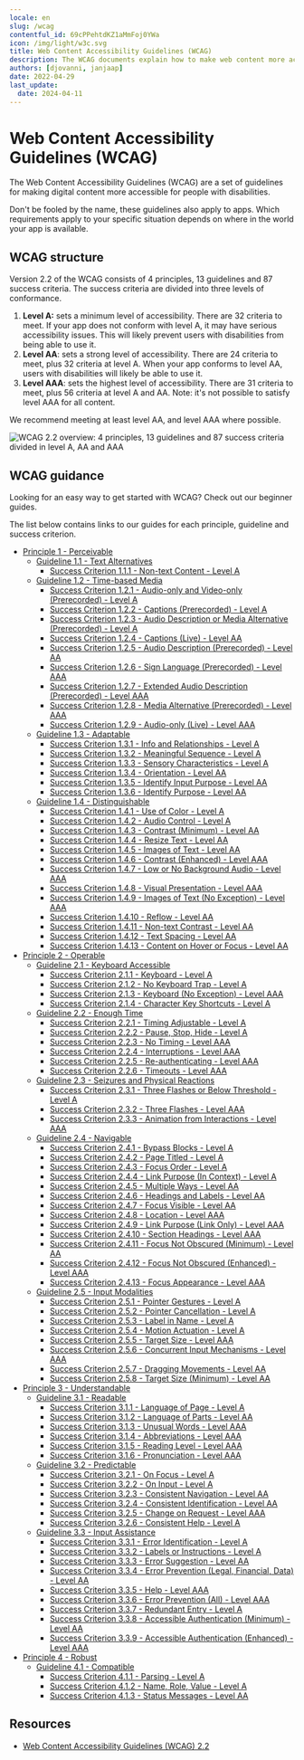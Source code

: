 ```yaml
---
locale: en
slug: /wcag
contentful_id: 69cPPehtdKZ1aMmFoj0YWa
icon: /img/light/w3c.svg
title: Web Content Accessibility Guidelines (WCAG)
description: The WCAG documents explain how to make web content more accessible to people with disabilities.
authors: [djovanni, janjaap]
date: 2022-04-29
last_update:
  date: 2024-04-11
---
```


# Web Content Accessibility Guidelines (WCAG)

The Web Content Accessibility Guidelines (WCAG) are a set of guidelines for making digital content more accessible for people with disabilities.

Don't be fooled by the name, these guidelines also apply to apps. Which requirements apply to your specific situation depends on where in the world your app is available.

<LinkList title="List of international standards" isHighlighted={true}>
  <LinkListItem
    url="/en/guidelines/en-301-549"
    title="EN 301 549 overview"
    label="EN 301 549"
    description="EN 301 549 is the European standard which describes requirements which apps must meet in order to be accessible."
    image="/img/light/eu-flag.svg"
    alt="The flag of the European Union "
  />
  <LinkListItem
    url="/en/guidelines/section-508"
    title="Section 508 overview"
    label="Section 508"
    description="Section 508 requires United States federal agencies to make their apps accessible for everyone."
    image="/img/light/us-flag.svg"
    alt="The flag of the United States of America"
  />
</LinkList>

## WCAG structure

Version 2.2 of the WCAG consists of 4 principles, 13 guidelines and 87 success criteria. The success criteria are divided into three levels of conformance.

1. **Level A:** sets a minimum level of accessibility. There are 32 criteria to meet. If your app does not conform with level A, it may have serious accessibility issues. This will likely prevent users with disabilities from being able to use it.
2. **Level AA**: sets a strong level of accessibility. There are 24 criteria to meet, plus 32 criteria at level A. When your app conforms to level AA, users with disabilities will likely be able to use it.
3. **Level AAA**: sets the highest level of accessibility. There are 31 criteria to meet, plus 56 criteria at level A and AA. Note: it's not possible to satisfy level AAA for all content.

We recommend meeting at least level AA, and level AAA where possible.

<Image src="/img/light/WCAG 2.2 - EN - Light.svg" dark="/img/dark/WCAG 2.2 - EN - Dark.svg" alt="WCAG 2.2 overview: 4 principles, 13 guidelines and 87 success criteria divided in level A, AA and AAA"/>

## WCAG guidance

Looking for an easy way to get started with WCAG? Check out our beginner guides.

<LinkList title="WCAG Beginners Link List" isHighlighted={true}>
  <LinkListItem
    url="/en/guidelines/wcag-beginners-guide"
    title="WCAG Beginners' Guide"
    label="WCAG Beginners' Guide"
    description="New to WCAG? Start here."
    image="/img/light/Ontwikkeling.svg"
    alt="Development"
  />
  <LinkListItem
    url="/en/guidelines/beginnersguide-accessibility-testing"
    title="Beginners' Guide to Accessibility Testing"
    label="Beginners' Guide to Accessibility Testing"
    description="Test whether your app is accessible yourself."
    image="/img/light/features.svg"
    alt="Features icon"
  />
  <LinkListItem
    url="/en/handbook"
    title="App accessibility handbook"
    label="App accessibility handbook"
    description="Our handbook is designed to learn the basic principles of app accessibility in straightforward way. "
    image="/img/light/handbook.svg"
    alt="Handbook icon"
  />
</LinkList>

The list below contains links to our guides for each principle, guideline and success criterion.

- [Principle 1 - Perceivable](/en/guidelines/wcag/principle-1)
    - [Guideline 1.1 - Text Alternatives](/en/guidelines/wcag/guideline-1-1)
        - [Success Criterion 1.1.1 - Non-text Content - Level A](/en/guidelines/wcag/success-criterion-1-1-1)
    - [Guideline 1.2 - Time-based Media](/en/guidelines/wcag/guideline-1-2)
        - [Success Criterion 1.2.1 - Audio-only and Video-only (Prerecorded) - Level A](/en/guidelines/wcag/success-criterion-1-2-1)
        - [Success Criterion 1.2.2 - Captions (Prerecorded) - Level A](/en/guidelines/wcag/success-criterion-1-2-2)
        - [Success Criterion 1.2.3 - Audio Description or Media Alternative (Prerecorded) - Level A](/en/guidelines/wcag/success-criterion-1-2-3)
        - [Success Criterion 1.2.4 - Captions (Live) - Level AA](/en/guidelines/wcag/success-criterion-1-2-4)
        - [Success Criterion 1.2.5 - Audio Description (Prerecorded) - Level AA](/en/guidelines/wcag/success-criterion-1-2-5)
        - [Success Criterion 1.2.6 - Sign Language (Prerecorded) - Level AAA](/en/guidelines/wcag/success-criterion-1-2-6)
        - [Success Criterion 1.2.7 - Extended Audio Description (Prerecorded) - Level AAA](/en/guidelines/wcag/success-criterion-1-2-7)
        - [Success Criterion 1.2.8 - Media Alternative (Prerecorded) - Level AAA](/en/guidelines/wcag/success-criterion-1-2-8)
        - [Success Criterion 1.2.9 - Audio-only (Live) - Level AAA](/en/guidelines/wcag/success-criterion-1-2-9)
    - [Guideline 1.3 - Adaptable](/en/guidelines/wcag/guideline-1-3)
        - [Success Criterion 1.3.1 - Info and Relationships - Level A](/en/guidelines/wcag/success-criterion-1-3-1)
        - [Success Criterion 1.3.2 - Meaningful Sequence - Level A](/en/guidelines/wcag/success-criterion-1-3-2)
        - [Success Criterion 1.3.3 - Sensory Characteristics - Level A](/en/guidelines/wcag/success-criterion-1-3-3)
        - [Success Criterion 1.3.4 - Orientation - Level AA](/en/guidelines/wcag/success-criterion-1-3-4)
        - [Success Criterion 1.3.5 - Identify Input Purpose - Level AA](/en/guidelines/wcag/success-criterion-1-3-5)
        - [Success Criterion 1.3.6 - Identify Purpose - Level AA](/en/guidelines/wcag/success-criterion-1-3-6)
    - [Guideline 1.4 - Distinguishable](/en/guidelines/wcag/guideline-1-4)
        - [Success Criterion 1.4.1 - Use of Color - Level A](/en/guidelines/wcag/success-criterion-1-4-1)
        - [Success Criterion 1.4.2 - Audio Control - Level A](/en/guidelines/wcag/success-criterion-1-4-2)
        - [Success Criterion 1.4.3 - Contrast (Minimum) - Level AA](/en/guidelines/wcag/success-criterion-1-4-3)
        - [Success Criterion 1.4.4 - Resize Text - Level AA](/en/guidelines/wcag/success-criterion-1-4-4)
        - [Success Criterion 1.4.5 - Images of Text - Level AA](/en/guidelines/wcag/success-criterion-1-4-5)
        - [Success Criterion 1.4.6 - Contrast (Enhanced) - Level AAA](/en/guidelines/wcag/success-criterion-1-4-6)
        - [Success Criterion 1.4.7 - Low or No Background Audio - Level AAA](/en/guidelines/wcag/success-criterion-1-4-7)
        - [Success Criterion 1.4.8 - Visual Presentation - Level AAA](/en/guidelines/wcag/success-criterion-1-4-8)
        - [Success Criterion 1.4.9 - Images of Text (No Exception) - Level AAA](/en/guidelines/wcag/success-criterion-1-4-9)
        - [Success Criterion 1.4.10 - Reflow - Level AA](/en/guidelines/wcag/success-criterion-1-4-10)
        - [Success Criterion 1.4.11 - Non-text Contrast - Level AA](/en/guidelines/wcag/success-criterion-1-4-11)
        - [Success Criterion 1.4.12 - Text Spacing - Level AA](/en/guidelines/wcag/success-criterion-1-4-12)
        - [Success Criterion 1.4.13 - Content on Hover or Focus - Level AA](/en/guidelines/wcag/success-criterion-1-4-13)
- [Principle 2 - Operable](/en/guidelines/wcag/principle-2)
    - [Guideline 2.1 - Keyboard Accessible](/en/guidelines/wcag/guideline-2-1)
        - [Success Criterion 2.1.1 - Keyboard - Level A](/en/guidelines/wcag/success-criterion-2-1-1)
        - [Success Criterion 2.1.2 - No Keyboard Trap - Level A](/en/guidelines/wcag/success-criterion-2-1-2)
        - [Success Criterion 2.1.3 - Keyboard (No Exception) - Level AAA](/en/guidelines/wcag/success-criterion-2-1-3)
        - [Success Criterion 2.1.4 - Character Key Shortcuts - Level A](/en/guidelines/wcag/success-criterion-2-1-4)
    - [Guideline 2.2 - Enough Time](/en/guidelines/wcag/guideline-2-2)
        - [Success Criterion 2.2.1 - Timing Adjustable - Level A](/en/guidelines/wcag/success-criterion-2-2-1)
        - [Success Criterion 2.2.2 - Pause, Stop, Hide - Level A](/en/guidelines/wcag/success-criterion-2-2-2)
        - [Success Criterion 2.2.3 - No Timing - Level AAA](/en/guidelines/wcag/success-criterion-2-2-3)
        - [Success Criterion 2.2.4 - Interruptions - Level AAA](/en/guidelines/wcag/success-criterion-2-2-4)
        - [Success Criterion 2.2.5 - Re-authenticating - Level AAA](/en/guidelines/wcag/success-criterion-2-2-5)
        - [Success Criterion 2.2.6 - Timeouts - Level AAA](/en/guidelines/wcag/success-criterion-2-2-6)
    - [Guideline 2.3 - Seizures and Physical Reactions](/en/guidelines/wcag/guideline-2-3)
        - [Success Criterion 2.3.1 - Three Flashes or Below Threshold - Level A](/en/guidelines/wcag/success-criterion-2-3-1)
        - [Success Criterion 2.3.2 - Three Flashes - Level AAA](/en/guidelines/wcag/success-criterion-2-3-2)
        - [Success Criterion 2.3.3 - Animation from Interactions - Level AAA](/en/guidelines/wcag/success-criterion-2-3-3)
    - [Guideline 2.4 - Navigable](/en/guidelines/wcag/guideline-2-4)
        - [Success Criterion 2.4.1 - Bypass Blocks - Level A](/en/guidelines/wcag/success-criterion-2-4-1)
        - [Success Criterion 2.4.2 - Page Titled - Level A](/en/guidelines/wcag/success-criterion-2-4-2)
        - [Success Criterion 2.4.3 - Focus Order - Level A](/en/guidelines/wcag/success-criterion-2-4-3)
        - [Success Criterion 2.4.4 - Link Purpose (In Context) - Level A](/en/guidelines/wcag/success-criterion-2-4-4)
        - [Success Criterion 2.4.5 - Multiple Ways - Level AA](/en/guidelines/wcag/success-criterion-2-4-5)
        - [Success Criterion 2.4.6 - Headings and Labels - Level AA](/en/guidelines/wcag/success-criterion-2-4-6)
        - [Success Criterion 2.4.7 - Focus Visible - Level AA](/en/guidelines/wcag/success-criterion-2-4-7)
        - [Success Criterion 2.4.8 - Location - Level AAA](/en/guidelines/wcag/success-criterion-2-4-8)
        - [Success Criterion 2.4.9 - Link Purpose (Link Only) - Level AAA](/en/guidelines/wcag/success-criterion-2-4-9)
        - [Success Criterion 2.4.10 - Section Headings - Level AAA](/en/guidelines/wcag/success-criterion-2-4-10)
        - [Success Criterion 2.4.11 - Focus Not Obscured (Minimum) - Level AA](/en/guidelines/wcag/success-criterion-2-4-11)
        - [Success Criterion 2.4.12 - Focus Not Obscured (Enhanced) - Level AAA](/en/guidelines/wcag/success-criterion-2-4-12)
        - [Success Criterion 2.4.13 - Focus Appearance - Level AAA](/en/guidelines/wcag/success-criterion-2-4-13)
    - [Guideline 2.5 - Input Modalities](/en/guidelines/wcag/guideline-2-5)
        - [Success Criterion 2.5.1 - Pointer Gestures - Level A](/en/guidelines/wcag/success-criterion-2-5-1)
        - [Success Criterion 2.5.2 - Pointer Cancellation - Level A](/en/guidelines/wcag/success-criterion-2-5-2)
        - [Success Criterion 2.5.3 - Label in Name - Level A](/en/guidelines/wcag/success-criterion-2-5-3)
        - [Success Criterion 2.5.4 - Motion Actuation - Level A](/en/guidelines/wcag/success-criterion-2-5-4)
        - [Success Criterion 2.5.5 - Target Size - Level AAA](/en/guidelines/wcag/success-criterion-2-5-5)
        - [Success Criterion 2.5.6 - Concurrent Input Mechanisms - Level AAA](/en/guidelines/wcag/success-criterion-2-5-6)
        - [Success Criterion 2.5.7 - Dragging Movements - Level AA](/en/guidelines/wcag/success-criterion-2-5-7)
        - [Success Criterion 2.5.8 - Target Size (Minimum) - Level AA](/en/guidelines/wcag/success-criterion-2-5-8)
- [Principle 3 - Understandable](/en/guidelines/wcag/principle-3)
    - [Guideline 3.1 - Readable](/en/guidelines/wcag/guideline-3-1)
        - [Success Criterion 3.1.1 - Language of Page - Level A](/en/guidelines/wcag/success-criterion-3-1-1)
        - [Success Criterion 3.1.2 - Language of Parts - Level AA](/en/guidelines/wcag/success-criterion-3-1-2)
        - [Success Criterion 3.1.3 - Unusual Words - Level AAA](/en/guidelines/wcag/success-criterion-3-1-3)
        - [Success Criterion 3.1.4 - Abbreviations - Level AAA](/en/guidelines/wcag/success-criterion-3-1-4)
        - [Success Criterion 3.1.5 - Reading Level - Level AAA](/en/guidelines/wcag/success-criterion-3-1-5)
        - [Success Criterion 3.1.6 - Pronunciation - Level AAA](/en/guidelines/wcag/success-criterion-3-1-6)
    - [Guideline 3.2 - Predictable](/en/guidelines/wcag/guideline-3-2)
        - [Success Criterion 3.2.1 - On Focus - Level A](/en/guidelines/wcag/success-criterion-3-2-1)
        - [Success Criterion 3.2.2 - On Input - Level A](/en/guidelines/wcag/success-criterion-3-2-2)
        - [Success Criterion 3.2.3 - Consistent Navigation - Level AA](/en/guidelines/wcag/success-criterion-3-2-3)
        - [Success Criterion 3.2.4 - Consistent Identification - Level AA](/en/guidelines/wcag/success-criterion-3-2-4)
        - [Success Criterion 3.2.5 - Change on Request - Level AAA](/en/guidelines/wcag/success-criterion-3-2-5)
        - [Success Criterion 3.2.6 - Consistent Help - Level A](/en/guidelines/wcag/success-criterion-3-2-6)
    - [Guideline 3.3 - Input Assistance](/en/guidelines/wcag/guideline-3-3)
        - [Success Criterion 3.3.1 - Error Identification - Level A](/en/guidelines/wcag/success-criterion-3-3-1)
        - [Success Criterion 3.3.2 - Labels or Instructions - Level A](/en/guidelines/wcag/success-criterion-3-3-2)
        - [Success Criterion 3.3.3 - Error Suggestion - Level AA](/en/guidelines/wcag/success-criterion-3-3-3)
        - [Success Criterion 3.3.4 - Error Prevention (Legal, Financial, Data) - Level AA](/en/guidelines/wcag/success-criterion-3-3-4)
        - [Success Criterion 3.3.5 - Help - Level AAA](/en/guidelines/wcag/success-criterion-3-3-5)
        - [Success Criterion 3.3.6 - Error Prevention (All) - Level AAA](/en/guidelines/wcag/success-criterion-3-3-6)
        - [Success Criterion 3.3.7 - Redundant Entry - Level A](/en/guidelines/wcag/success-criterion-3-3-7)
        - [Success Criterion 3.3.8 - Accessible Authentication (Minimum) - Level AA](/en/guidelines/wcag/success-criterion-3-3-8)
        - [Success Criterion 3.3.9 - Accessible Authentication (Enhanced) - Level AAA](/en/guidelines/wcag/success-criterion-3-3-9)
- [Principle 4 - Robust](/en/guidelines/wcag/principle-4)
    - [Guideline 4.1 - Compatible](/en/guidelines/wcag/guideline-4-1)
        - [Success Criterion 4.1.1 - Parsing - Level A](/en/guidelines/wcag/success-criterion-4-1-1)
        - [Success Criterion 4.1.2 - Name, Role, Value - Level A](/en/guidelines/wcag/success-criterion-4-1-2)
        - [Success Criterion 4.1.3 - Status Messages - Level AA](/en/guidelines/wcag/success-criterion-4-1-3)

## Resources

- [Web Content Accessibility Guidelines (WCAG) 2.2](https://www.w3.org/TR/WCAG22/)
